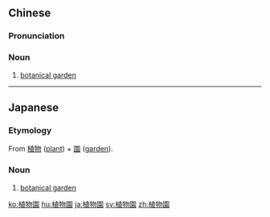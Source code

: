 {{also|植物园}}
==Chinese==
{{zh-forms|s=植物园|type=21}}

===Pronunciation===
{{zh-pron
|m=zhíwùyuán
|c=zik6 mat6 jyun4
|mn=si̍t-bu̍t-hn̂g
|cat=n
}}

===Noun===
{{zh-noun|mw=座}}

# [[botanical garden]]

----

==Japanese==
{{ja-kanjitab|植|物|園}}

===Etymology===
From [[植物]] ([[plant]]) + [[園]] ([[garden]]).

===Noun===
{{ja-noun|しょくぶつえん}}

# [[botanical garden]]

[[ko:植物園]]
[[hu:植物園]]
[[ja:植物園]]
[[sv:植物園]]
[[zh:植物園]]